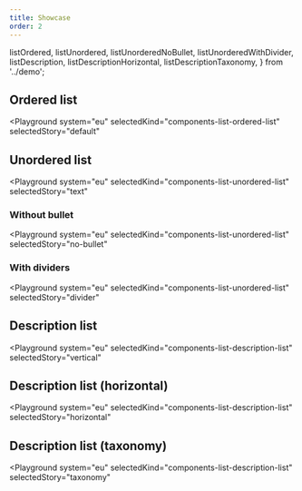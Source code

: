 ```yaml
---
title: Showcase
order: 2
---
```


  listOrdered,
  listUnordered,
  listUnorderedNoBullet,
  listUnorderedWithDivider,
  listDescription,
  listDescriptionHorizontal,
  listDescriptionTaxonomy,
} from '../demo';

## Ordered list

<Playground
  system="eu"
  selectedKind="components-list-ordered-list"
  selectedStory="default"
>
  <Html markup={listOrdered} />
</Playground>

## Unordered list

<Playground
  system="eu"
  selectedKind="components-list-unordered-list"
  selectedStory="text"
>
  <Html markup={listUnordered} />
</Playground>

### Without bullet

<Playground
  system="eu"
  selectedKind="components-list-unordered-list"
  selectedStory="no-bullet"
>
  <Html markup={listUnorderedNoBullet} />
</Playground>

### With dividers

<Playground
  system="eu"
  selectedKind="components-list-unordered-list"
  selectedStory="divider"
>
  <Html markup={listUnorderedWithDivider} />
</Playground>

## Description list

<Playground
  system="eu"
  selectedKind="components-list-description-list"
  selectedStory="vertical"
>
  <Html markup={listDescription} />
</Playground>

## Description list (horizontal)

<Playground
  system="eu"
  selectedKind="components-list-description-list"
  selectedStory="horizontal"
>
  <Html markup={listDescriptionHorizontal} />
</Playground>

## Description list (taxonomy)

<Playground
  system="eu"
  selectedKind="components-list-description-list"
  selectedStory="taxonomy"
>
  <Html markup={listDescriptionTaxonomy} />
</Playground>
